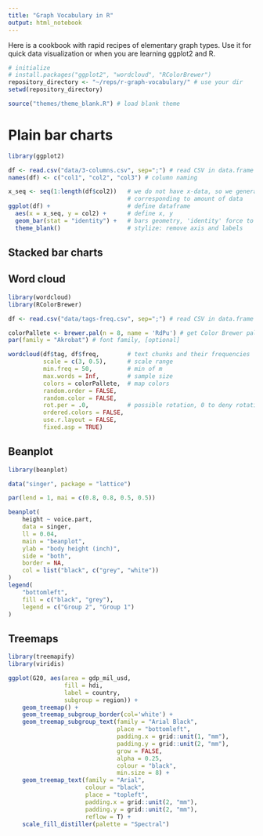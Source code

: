 ```yaml
---
title: "Graph Vocabulary in R"
output: html_notebook
---
```


Here is a cookbook with rapid recipes of elementary graph types. Use it for quick data visualization or when you are learning ggplot2 and R.


```r
# initialize
# install.packages("ggplot2", "wordcloud", "RColorBrewer")
repository_directory <- "~/reps/r-graph-vocabulary/" # use your dir
setwd(repository_directory)

source("themes/theme_blank.R") # load blank theme

```

# Plain bar charts
```r
library(ggplot2)

df <- read.csv("data/3-columns.csv", sep=";") # read CSV in data.frame
names(df) <- c("col1", "col2", "col3") # column naming

x_seq <- seq(1:length(df$col2))   # we do not have x-data, so we generate a sequence
                                  # corresponding to amount of data
ggplot(df) +                      # define dataframe
  aes(x = x_seq, y = col2) +      # define x, y
  geom_bar(stat = "identity") +   # bars geometry, 'identity' force to use y-data
  theme_blank()                   # stylize: remove axis and labels

```

## Stacked bar charts

## Word cloud
```r
library(wordcloud)
library(RColorBrewer)

df <- read.csv("data/tags-freq.csv", sep=";") # read CSV in data.frame

colorPallete <- brewer.pal(n = 8, name = 'RdPu') # get Color Brewer pallete, [optional]
par(family = "Akrobat") # font family, [optional]

wordcloud(df$tag, df$freq,        # text chunks and their frequencies
          scale = c(3, 0.5),      # scale range
          min.freq = 50,          # min of m
          max.words = Inf,        # sample size
          colors = colorPallete,  # map colors
          random.order = FALSE,  
          random.color = FALSE,
          rot.per = .0,           # possible rotation, 0 to deny rotation
          ordered.colors = FALSE,
          use.r.layout = FALSE, 
          fixed.asp = TRUE)

```
## Beanplot

```r
library(beanplot)

data("singer", package = "lattice")

par(lend = 1, mai = c(0.8, 0.8, 0.5, 0.5))

beanplot(
    height ~ voice.part,
    data = singer,
    ll = 0.04,
    main = "beanplot",
    ylab = "body height (inch)",
    side = "both",
    border = NA,
    col = list("black", c("grey", "white"))
)
legend(
    "bottomleft",
    fill = c("black", "grey"),
    legend = c("Group 2", "Group 1")
)
```

## Treemaps

```r
library(treemapify)
library(viridis)

ggplot(G20, aes(area = gdp_mil_usd, 
                fill = hdi, 
                label = country,
                subgroup = region)) +
    geom_treemap() +
    geom_treemap_subgroup_border(col='white') +
    geom_treemap_subgroup_text(family = "Arial Black", 
                               place = "bottomleft", 
                               padding.x = grid::unit(1, "mm"),
                               padding.y = grid::unit(2, "mm"),
                               grow = FALSE, 
                               alpha = 0.25, 
                               colour = "black", 
                               min.size = 8) +
    geom_treemap_text(family = "Arial",
                      colour = "black",
                      place = "topleft",
                      padding.x = grid::unit(2, "mm"),
                      padding.y = grid::unit(2, "mm"),
                      reflow = T) +
    scale_fill_distiller(palette = "Spectral")
```

